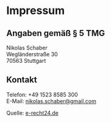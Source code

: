 # Impressum

## Angaben gem&auml;&szlig; &sect; 5 TMG

Nikolas Schaber\
Wegländerstraße 30\
70563 Stuttgart

## Kontakt

Telefon: +49 1523 8585 300\
E-Mail: nikolas.schaber@gmail.com

Quelle: <a href="https://www.e-recht24.de" target="_blank">e-recht24.de</a>
